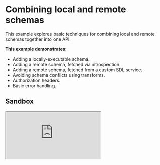 # Combining local and remote schemas

This example explores basic techniques for combining local and remote schemas together into one API.

**This example demonstrates:**

- Adding a locally-executable schema.
- Adding a remote schema, fetched via introspection.
- Adding a remote schema, fetched from a custom SDL service.
- Avoiding schema conflicts using transforms.
- Authorization headers.
- Basic error handling.

## Sandbox

<iframe
  src="https://codesandbox.io/embed/github/ardatan/schema-stitching/tree/master/examples/combining-local-and-remote-schemas?fontsize=14&hidenavigation=1&theme=dark"
  className="mt-6 w-full h-[500px] rounded-md"
  title="combining-local-and-remote-schemas"
  allow="geolocation; microphone; camera; midi; vr; accelerometer; gyroscope; payment; ambient-light-sensor; encrypted-media; usb"
  sandbox="allow-modals allow-forms allow-popups allow-scripts allow-same-origin"
/>

> You can also see the project on GitHub [here](https://github.com/ardatan/schema-stitching/tree/master/examples/combining-local-and-remote-schemas).

The following services are available for interactive queries:

- **Stitched gateway:** http://localhost:4000/graphql
- _Products subservice_: http://localhost:4001/graphql
- _Storefronts subservice_: http://localhost:4002/graphql

## Summary

Visit the [stitched gateway](http://localhost:4000/graphql) and try running the following query:

```graphql
query {
  product(upc: "1") {
    upc
    name
  }
  rainforestProduct(upc: "2") {
    upc
    name
  }
  storefront(id: "2") {
    id
    name
  }
  errorCodes
  heartbeat
}
```

The results of this query are live-proxied from the underlying subschemas by the stitched gateway:

- `product` comes from the remote Products server. This service is added into the stitched schema using introspection, i.e.: `schemaFromExecutor` from the `@graphql-tools/wrap` package. Introspection is a tidy way to incorporate remote schemas, but be careful: not all GraphQL servers enable introspection, and those that do will not include custom directives.

- `rainforestProduct` also comes from the remote Products server, although here we're pretending it's a third-party API (say, a product database named after a rainforest...). To avoid naming conflicts between our own Products schema and the Rainforest API schema, transforms are used to prefix the names of all types and fields that come from the Rainforest API.

- `storefront` comes from the remote Storefronts server. This service is added to the stitched schema by querying its SDL through its own GraphQL API (very meta). While this is less conventional than introspection, it works with introspection disabled and may include custom directives.

- `errorCodes` comes from a locally-executable schema running on the gateway server itself. This schema is built using `makeExecutableSchema` from the `@graphql-tools/schema` package, and then stitched directly into the combined schema. Note that this still operates as a standalone schema instance that is proxied by the top-level gateway schema.

- `heartbeat` comes from type definitions and resolvers built directly into the gateway proxy layer. This is the only field in this example that returns _directly_ from the gateway schema itself; everything else delegates to an underlying subschema instance.

## Authorization

Authorization is relatively straightforward in a stitched schema; the only trick is that the gateway schema must pass any user authorization information (generally just an `Authorization` header) through to the underlying subservices. This is a two step process:

1. Transfer authorization information from the gateway request into GraphQL context for the request:

```ts
createYoga({
  context: ({ request }) => ({
    authHeader: request.headers.get('authorization')
  })
})
```

2. Add this authorization from context into the executor that builds subschema requests:

```js
function makeRemoteExecutor(url) {
  return async ({ document, variables, context }) => {
    const query = typeof document === 'string' ? document : print(document)
    const fetchResult = await fetch(url, {
      method: 'POST',
      headers: {
        Authorization: context.authHeader,
        'Content-Type': 'application/json'
      },
      body: JSON.stringify({ query, variables })
    })
    return fetchResult.json()
  }
}
```

Also note that this example passes an `adminContext` into all introspection/SDL queries used to fetch remote subschemas. These requests are performed on behalf of the _gateway application_, not any specific user request. Therefore, this administrative context should provide app-to-app credentials on behalf of the gateway.

## Error handling

Try fetching a missing record, for example:

```graphql
query {
  product(upc: "99") {
    upc
    name
  }
}
```

You'll receive a meaningful `NOT_FOUND` error rather than an uncontextualized null response. When building your subservices, always return meaningful errors that can flow through the stitched schema. This becomes particularily important once stitching begins to proxy records across document paths, at which time the confusion of uncontextualized failures will compound. Schema stitching errors are as good as the errors implemented by your subservices.
